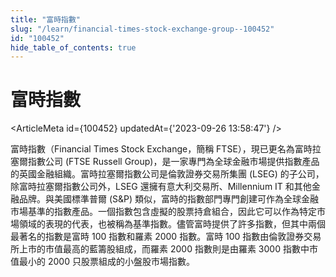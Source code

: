 ```yaml
---
title: "富時指數"
slug: "/learn/financial-times-stock-exchange-group--100452"
id: "100452"
hide_table_of_contents: true
---
```



# 富時指數

<ArticleMeta id={100452} updatedAt={'2023-09-26 13:58:47'} />
<div className='border-solid border-b border-t-0 my-4 border-[var(--ifm-color-gray-300)]' />

富時指數（Financial Times Stock Exchange，簡稱 FTSE），現已更名為富時拉塞爾指數公司 (FTSE Russell Group)，是一家專門為全球金融市場提供指數產品的英國金融組織。富時拉塞爾指數公司是倫敦證券交易所集團 (LSEG) 的子公司，除富時拉塞爾指數公司外，LSEG 還擁有意大利交易所、Millennium IT 和其他金融品牌。與美國標準普爾 (S&P) 類似，富時的指數部門專門創建可作為全球金融市場基準的指數產品。一個指數包含虛擬的股票持倉組合，因此它可以作為特定市場領域的表現的代表，也被稱為基準指數。儘管富時提供了許多指數，但其中兩個最著名的指數是富時 100 指數和羅素 2000 指數。富時 100 指數由倫敦證券交易所上市的市值最高的藍籌股組成，而羅素 2000 指數則是由羅素 3000 指數中市值最小的 2000 只股票組成的小盤股市場指數。
